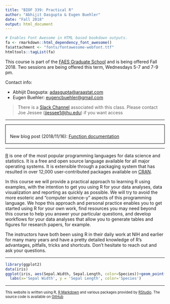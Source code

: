 ```yaml
---
title: "BIOF 339: Practical R"
author: "Abhijit Dasgupta & Eugen Buehler"
date: "Fall 2018"
output: html_document
---
```

```r
# Enables Font Awesome in HTML based bookdown outputs.
fa <- rmarkdown::html_dependency_font_awesome()
fa$attachment <- "fonts/fontawesome-webfont.ttf"
htmltools::tagList(fa)
```

This course is part of the [FAES Graduate School](https://faes.org/content/graduate-school) and is being offered Fall 2018. Two sessions are being offered this term, Wednesdays 5-7 and 7-9 pm.

Contact info: 

- Abhijit Dasgupta: <a href = "mailto:adasgupta@araastat.com">adasgupta@araastat.com</a>
- Eugen Buehler: <a href = "mailto:eugencbuehler@gmail.com">eugencbuehler@gmail.com</a>

> There is a [Slack Channel](https://biof339practicalr.slack.com){target="_blank"} associated with this class. Please contact Joe Jessee (<a href="mailto:jjessee1@jhu.edu">jjessee1@jhu.edu</a>) if you want access

-------

<div style = 'border: 1px solid black;vertical-align:center;padding-top: 1em;padding-left:1em;'>
New blog post (2018/11/16): [Function documentation](blog/public/2018/11/16/function-documentation/index.html)
</div>

-------


<a href="http://www.r-project.org" target="_blank">R</a> is one of the most popular programming languages for 
data science and statistics. It is a free and open source language available for 
all major operating systems. It is extensible through a packaging system that has resulted
in over 12,000 user-contributed packages available on [CRAN](http://cran.r-project.org). 

In this course we will provide a practical approach to learning R using examples, with
the intention to get you using R for your data analyses, data visualization and reporting 
as quickly as possible. We will try to avoid the more esoteric and "computer science-y" aspects
of this programming language. We hope this approach and personal practice enables 
you to get started using R for your own work, find resources you may need beyond this
course to help you answer your particular questions, and develop workflows for your data
analyses that allow you to generate tables and figures for research papers, for example. 

The instructors have both been using R in their daily work at NIH and earlier for
many many years and have a pretty detailed knowledge of R's advantages, pitfalls, tricks 
and shortcuts. Don't hesitate to reach out and ask your questions. 


------

```r
library(ggplot2)
data(iris)
ggplot(iris, aes(Sepal.Width, Sepal.Length, color=Species))+geom_point()+
  labs(x='Sepal Width', y = 'Sepal Length', color='Species')
```

-----

<p style="font-size: 80%"> This website is written using R, <a href="http://rmarkdown.rstudio.com/index.html" target="_blank">R Markdown</a> and various packages provided by <a href="http://www.rstudio.com" target="_blank">RStudio</a>. 
The source code is available on <a href="https://github.com/araastat/BIOF339_PracticalR/tree/gh-pages" target="_blank">GitHub</a> </p>